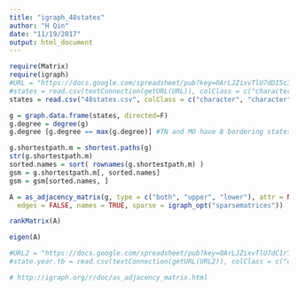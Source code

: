 ```yaml
---
title: "igraph_48states"
author: "H Qin"
date: "11/19/2017"
output: html_document
---
```


```r
require(Matrix)
require(igraph)
#URL = "https://docs.google.com/spreadsheet/pub?key=0ArLJZixvTlU7dDI5c3dnTzdRX1dndzBORUk1UC0wYlE&single=true&gid=0&output=csv"
#states = read.csv(textConnection(getURL(URL)), colClass = c("character", "character"))
states = read.csv("48states.csv", colClass = c("character", "character"))

```


```r
g = graph.data.frame(states, directed=F)
g.degree = degree(g)
g.degree [g.degree == max(g.degree)] #TN and MO have 8 bordering states

g.shortestpath.m = shortest.paths(g)
str(g.shortestpath.m)
sorted.names = sort( rownames(g.shortestpath.m) )
gsm = g.shortestpath.m[, sorted.names]
gsm = gsm[sorted.names, ]

```


```r
A = as_adjacency_matrix(g, type = c("both", "upper", "lower"), attr = NULL,
  edges = FALSE, names = TRUE, sparse = igraph_opt("sparsematrices"))

```

```r

rankMatrix(A)
```


```r
eigen(A)
```

```r


#URL2 = "https://docs.google.com/spreadsheet/pub?key=0ArLJZixvTlU7dC1rTlRhTkw5UlY0eWZGT1JOVUVCWGc&single=true&gid=0&output=csv"
#state.year.tb = read.csv(textConnection(getURL(URL2)), colClass = c("character", NA))

# http://igraph.org/r/doc/as_adjacency_matrix.html



```

